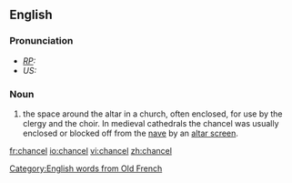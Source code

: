 ==English==

===Pronunciation===
* ''[[RP]]:'' {{IPA|/ˈtʃɑːnsəl/}}
* ''US:'' {{IPA|/ˈtʃænsəl/}}

===Noun===
# the space around the altar in a church, often enclosed, for use by the clergy and the choir. In medieval cathedrals the chancel was usually enclosed or blocked off from the [[nave]] by an [[altar screen]].
[[Category:English words from Old French]]

[[fr:chancel]]
[[io:chancel]]
[[vi:chancel]]
[[zh:chancel]]